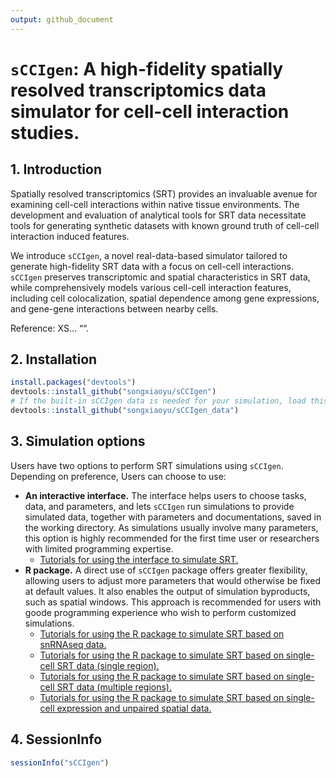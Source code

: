 ```yaml
---
output: github_document
---
```

<!-- README.md is generated from README.Rmd. Please edit that file -->

# `sCCIgen`: A high-fidelity spatially resolved transcriptomics data simulator for cell-cell interaction studies.

## 1. Introduction

Spatially resolved transcriptomics (SRT) provides an invaluable avenue for examining cell-cell interactions within native tissue environments. The development and evaluation of analytical tools for SRT data necessitate tools for generating synthetic datasets with known ground truth of cell-cell interaction induced features. 

We introduce `sCCIgen`, a novel real-data-based simulator tailored to generate high-fidelity SRT data with a focus on cell-cell interactions. `sCCIgen` preserves transcriptomic and spatial characteristics in SRT data, while comprehensively models various cell-cell interaction features, including cell colocalization, spatial dependence among gene expressions, and gene-gene interactions between nearby cells. 

Reference: XS... "". 

## 2. Installation

<!-- 
### Installation through Docker
1. An installation of  `Docker Desktop` is highly recommended, especially for beginners. Docker can be downloaded at https://www.docker.com. 

2. `sCCIgen` uses command line prompts, such as through `Terminal` in Mac. You might want to download your favorite software to run command line. My favorite is Visual Studio Code (`VSC`). If `VSC` is used, Docker needs to be installed in its Extension. I will use `VSC` for this tutorial. 

3. Clone `sCCIgen` repository to your local machine, such as on `Terminal` type
```
git clone https://github.com/songxiaoyu/sCCIgen
```

3. Open Docker Desktop. 

4. On `VSC` terminal, pull image from the Docker Hub as follows: 
```
docker pull songxiaoyu152/sCCIgen
```

3. Run the Docker container directly with a working directory (WORKDIR) bound to your local machine. Note WORKDIR will be the location of all of your input data and your outputs.

```
docker run --mount type=bind,source="${WORKDIR}",target=/working_directory 
  -it songxiaoyu152/sCCIgen
````
For example, my working directory is "/Users/songxiaoyu152/NUS Dropbox/Xiaoyu Song/SpatialTranscriptomics/Paper_sCCIgen/Github/sCCIgen/UseDocker", 
so this is my code:
```
docker run --mount type=bind,source=/Users/songxiaoyu152/NUS Dropbox/Xiaoyu Song/SpatialTranscriptomics/Paper_sCCIgen/Github/sCCIgen/UseDocker,target=/working_directory 
  -it songxiaoyu152/sCCIgen
````



### Installation of the R package instead 

Alternatively, users can also install the latest version from GitHub with [devtools](https://github.com/hadley/devtools):
-->
```R
install.packages("devtools")
devtools::install_github("songxiaoyu/sCCIgen")
# If the built-in sCCIgen data is needed for your simulation, load this package as well.
devtools::install_github("songxiaoyu/sCCIgen_data")

````

## 3. Simulation options

Users have two options to perform SRT simulations using `sCCIgen`. Depending on preference, Users can choose to use:

  - **An interactive interface.** The interface helps users to choose tasks, data, and parameters, and lets `sCCIgen` run simulations to provide simulated data, together with parameters and documentations, saved in the working directory. As simulations usually involve many parameters, this option is highly recommended for the first time user or researchers with limited programming expertise. 
    - [Tutorials for using the interface to simulate SRT.](https://github.com/songxiaoyu/sCCIgen/tree/main/Rmd/Interface.md)
  - **R package.** A direct use of `sCCIgen` package offers greater flexibility, allowing users to adjust more parameters that would otherwise be fixed at default values. It also enables the output of simulation byproducts, such as spatial windows. This approach is recommended for users with goode programming experience who wish to perform customized simulations.
    - [Tutorials for using the R package to simulate SRT based on snRNAseq data.](https://github.com/songxiaoyu/sCCIgen/tree/main/Rmd/Rpackage_snRNAseq.md)
    - [Tutorials for using the R package to simulate SRT based on single-cell SRT data (single region).](https://github.com/songxiaoyu/sCCIgen/tree/main/Rmd/Rpackage_SRT.md)
    - [Tutorials for using the R package to simulate SRT based on single-cell SRT data (multiple regions).](https://github.com/songxiaoyu/sCCIgen/tree/main/Rmd/Rpackage_SRT_region.md)
    - [Tutorials for using the R package to simulate SRT based on single-cell expression and unpaired spatial data.](https://github.com/songxiaoyu/sCCIgen/tree/main/Rmd/Rpackage_unpaired.md)
  
## 4. SessionInfo

```R
sessionInfo("sCCIgen")
````
